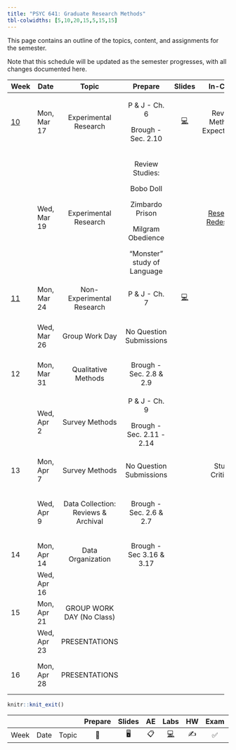 ```yaml
---
title: "PSYC 641: Graduate Research Methods"
tbl-colwidths: [5,10,20,15,5,15,15]
---
```


This page contains an outline of the topics, content, and assignments for the semester.

Note that this schedule will be updated as the semester progresses, with all changes documented here.

::: column-screen-inset-right
+---------------------------+-------------+-------------------------------------+-----------------------------+------------------------------------------------------------------------------+----------------------------------------------------------------+---------------------------------------+
| Week                      | Date        | Topic                               | Prepare                     | Slides                                                                       | In-Class                                                       | Due                                   |
+===========================+=============+:===================================:+:===========================:+:============================================================================:+:==============================================================:+:=====================================:+
| [10](/weeks/week-10.html) | Mon, Mar 17 | Experimental Research               | P & J - Ch. 6               | [💻](https://dharaden.github.io/psyc641-s25/slides/lec-10.html#/title-slide) | Review Methods Expectations                                    |                                       |
|                           |             |                                     |                             |                                                                              |                                                                |                                       |
|                           |             |                                     | Brough - Sec. 2.10          |                                                                              |                                                                |                                       |
+---------------------------+-------------+-------------------------------------+-----------------------------+------------------------------------------------------------------------------+----------------------------------------------------------------+---------------------------------------+
|                           | Wed, Mar 19 | Experimental Research               | Review Studies:             |                                                                              | [Research Redesigns](/slides/research_deep_dive_activity.html) |                                       |
|                           |             |                                     |                             |                                                                              |                                                                |                                       |
|                           |             |                                     | Bobo Doll                   |                                                                              |                                                                |                                       |
|                           |             |                                     |                             |                                                                              |                                                                |                                       |
|                           |             |                                     | Zimbardo Prison             |                                                                              |                                                                |                                       |
|                           |             |                                     |                             |                                                                              |                                                                |                                       |
|                           |             |                                     | Milgram Obedience           |                                                                              |                                                                |                                       |
|                           |             |                                     |                             |                                                                              |                                                                |                                       |
|                           |             |                                     | "Monster" study of Language |                                                                              |                                                                |                                       |
+---------------------------+-------------+-------------------------------------+-----------------------------+------------------------------------------------------------------------------+----------------------------------------------------------------+---------------------------------------+
| [11](/weeks/week-11.html) | Mon, Mar 24 | Non-Experimental Research           | P & J - Ch. 7               | [💻](https://dharaden.github.io/psyc641-s25/slides/lec-11.html#/title-slide) |                                                                |                                       |
+---------------------------+-------------+-------------------------------------+-----------------------------+------------------------------------------------------------------------------+----------------------------------------------------------------+---------------------------------------+
|                           | Wed, Mar 26 | Group Work Day                      | No Question Submissions     |                                                                              |                                                                | Methods Section Draft Sun, Mar 30     |
+---------------------------+-------------+-------------------------------------+-----------------------------+------------------------------------------------------------------------------+----------------------------------------------------------------+---------------------------------------+
| 12                        | Mon, Mar 31 | Qualitative Methods                 | Brough - Sec. 2.8 & 2.9     |                                                                              |                                                                |                                       |
+---------------------------+-------------+-------------------------------------+-----------------------------+------------------------------------------------------------------------------+----------------------------------------------------------------+---------------------------------------+
|                           | Wed, Apr 2  | Survey Methods                      | P & J - Ch. 9               |                                                                              |                                                                | Peer Review Sun, Apr 6                |
|                           |             |                                     |                             |                                                                              |                                                                |                                       |
|                           |             |                                     | Brough - Sec. 2.11 - 2.14   |                                                                              |                                                                |                                       |
+---------------------------+-------------+-------------------------------------+-----------------------------+------------------------------------------------------------------------------+----------------------------------------------------------------+---------------------------------------+
| 13                        | Mon, Apr 7  | Survey Methods                      | No Question Submissions     |                                                                              | Study Critique                                                 |                                       |
+---------------------------+-------------+-------------------------------------+-----------------------------+------------------------------------------------------------------------------+----------------------------------------------------------------+---------------------------------------+
|                           | Wed, Apr 9  | Data Collection: Reviews & Archival | Brough - Sec. 2.6 & 2.7     |                                                                              |                                                                | Data Analytic Draft Due Sun, April 13 |
+---------------------------+-------------+-------------------------------------+-----------------------------+------------------------------------------------------------------------------+----------------------------------------------------------------+---------------------------------------+
| 14                        | Mon, Apr 14 | Data Organization                   | Brough - Sec 3.16 & 3.17    |                                                                              |                                                                |                                       |
+---------------------------+-------------+-------------------------------------+-----------------------------+------------------------------------------------------------------------------+----------------------------------------------------------------+---------------------------------------+
|                           | Wed, Apr 16 |                                     |                             |                                                                              |                                                                |                                       |
+---------------------------+-------------+-------------------------------------+-----------------------------+------------------------------------------------------------------------------+----------------------------------------------------------------+---------------------------------------+
| 15                        | Mon, Apr 21 | GROUP WORK DAY (No Class)           |                             |                                                                              |                                                                |                                       |
+---------------------------+-------------+-------------------------------------+-----------------------------+------------------------------------------------------------------------------+----------------------------------------------------------------+---------------------------------------+
|                           | Wed, Apr 23 | PRESENTATIONS                       |                             |                                                                              |                                                                |                                       |
+---------------------------+-------------+-------------------------------------+-----------------------------+------------------------------------------------------------------------------+----------------------------------------------------------------+---------------------------------------+
| 16                        | Mon, Apr 28 | PRESENTATIONS                       |                             |                                                                              |                                                                | Final Report Mon, Apr 28              |
+---------------------------+-------------+-------------------------------------+-----------------------------+------------------------------------------------------------------------------+----------------------------------------------------------------+---------------------------------------+
:::

```r
knitr::knit_exit()
```

|      |      |       | Prepare | Slides | AE  |  Labs  | HW  | Exam | Project |
|------|------|-------|:-------:|:------:|:---:|:------:|:---:|:----:|:-------:|
| Week | Date | Topic |   📖    |   🖥️   | 📋  | [💻]() | ✍️  |  ✅  |   📂    |
